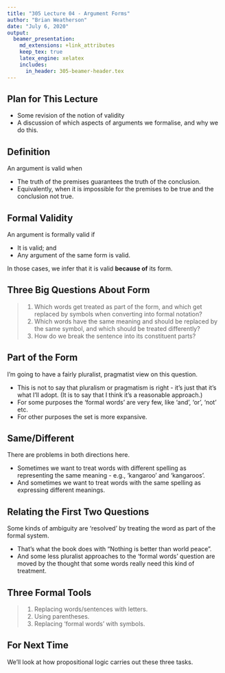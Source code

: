 ```yaml
---
title: "305 Lecture 04 - Argument Forms"
author: "Brian Weatherson"
date: "July 6, 2020"
output: 
  beamer_presentation:
    md_extensions: +link_attributes
    keep_tex: true
    latex_engine: xelatex
    includes:
      in_header: 305-beamer-header.tex
---
```


## Plan for This Lecture

- Some revision of the notion of validity
- A discussion of which aspects of arguments we formalise, and why we do this.

## Definition

An argument is valid when

- The truth of the premises guarantees the truth of the conclusion.
- Equivalently, when it is impossible for the premises to be true and the conclusion not true.

## Formal Validity

An argument is formally valid if

- It is valid; and
- Any argument of the same form is valid.

In those cases, we infer that it is valid **because of** its form.

## Three Big Questions About Form

> 1. Which words get treated as part of the form, and which get replaced by symbols when converting into formal notation?
> 2. Which words have the same meaning and should be replaced by the same symbol, and which should be treated differently?
> 3. How do we break the sentence into its constituent parts?

## Part of the Form

I'm going to have a fairly pluralist, pragmatist view on this question.

- This is not to say that pluralism or pragmatism is right - it's just that it's what I'll adopt. (It is to say that I think it's a reasonable approach.)
- For some purposes the 'formal words' are very few, like 'and', 'or', 'not' etc.
- For other purposes the set is more expansive.

## Same/Different

There are problems in both directions here.

- Sometimes we want to treat words with different spelling as representing the same meaning - e.g., 'kangaroo' and 'kangaroos'.
- And sometimes we want to treat words with the same spelling as expressing different meanings.

## Relating the First Two Questions

Some kinds of ambiguity are 'resolved' by treating the word as part of the formal system.

- That's what the book does with "Nothing is better than world peace".
- And some less pluralist approaches to the 'formal words' question are moved by the thought that some words really need this kind of treatment.

## Three Formal Tools

> 1. Replacing words/sentences with letters.
> 2. Using parentheses.
> 3. Replacing 'formal words' with symbols.

## For Next Time

We'll look at how propositional logic carries out these three tasks.